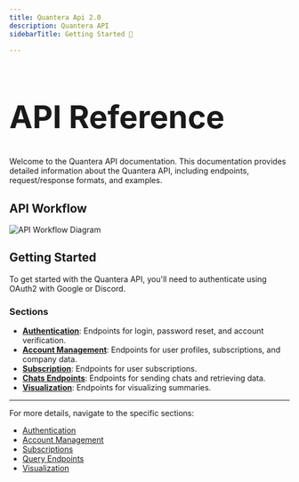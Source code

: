 ```yaml
---
title: Quantera Api 2.0
description: Quantera API
sidebarTitle: Getting Started 🚀

---
```


# <div className="text-[90px] font-bold text-center tracking-tight"><h1>API Reference</h1></div>

Welcome to the Quantera API documentation. This documentation provides detailed information about the Quantera API, including endpoints, request/response formats, and examples.
## API Workflow

![API Workflow Diagram](/flow.png)

## Getting Started

To get started with the Quantera API, you'll need to authenticate using OAuth2 with Google or Discord.

### Sections

- **[Authentication](#)**: Endpoints for login, password reset, and account verification.
- **[Account Management](#)**: Endpoints for user profiles, subscriptions, and company data.
- **[Subscription](#)**: Endpoints for user subscriptions.
- **[Chats Endpoints](#)**: Endpoints for sending chats and retrieving data.
- **[Visualization](#)**: Endpoints for visualizing summaries.

---

For more details, navigate to the specific sections:
- [Authentication](#)
- [Account Management](#)
- [Subscriptions](#)
- [Query Endpoints](#)
- [Visualization](#)